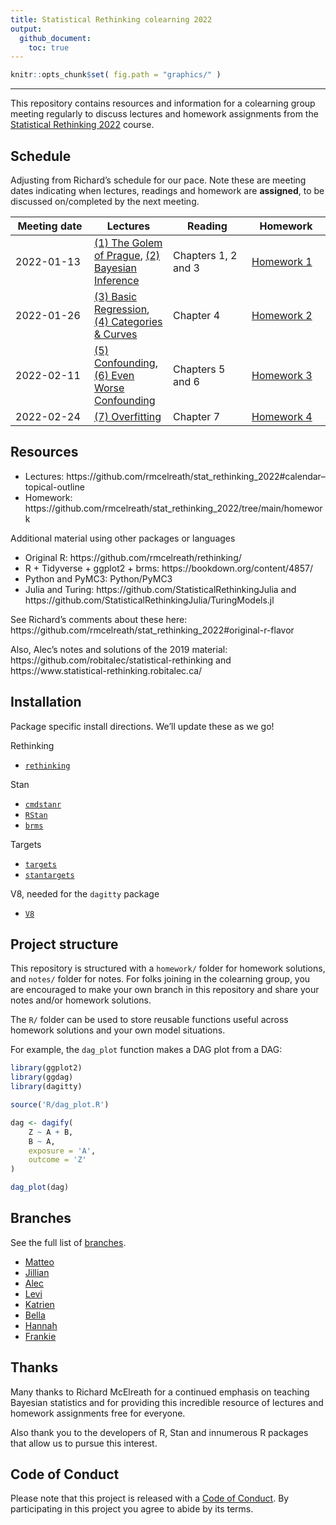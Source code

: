```yaml
---
title: Statistical Rethinking colearning 2022
output: 
  github_document: 
    toc: true
---
```


```r
knitr::opts_chunk$set( fig.path = "graphics/" )
```

---

This repository contains resources and information for a colearning group
meeting regularly to discuss lectures and homework assignments from the 
[Statistical Rethinking 2022](https://github.com/rmcelreath/stat_rethinking_2022)
course. 



## Schedule

Adjusting from Richard's schedule for our pace. Note these are meeting dates
indicating when lectures, readings and homework are **assigned**, to be 
discussed on/completed by the next meeting. 

| Meeting date | Lectures | Reading | Homework |
|---|---|---|---|
| 2022-01-13 | [(1) The Golem of Prague](https://youtu.be/cclUd_HoRlo), [(2) Bayesian Inference](https://www.youtube.com/watch?v=guTdrfycW2Q&list=PLDcUM9US4XdMROZ57-OIRtIK0aOynbgZN&index=2) | Chapters 1, 2 and 3 | [Homework 1](https://github.com/rmcelreath/stat_rethinking_2022/blob/main/homework/week01.pdf) |
| 2022-01-26 | [(3) Basic Regression](https://www.youtube.com/watch?v=zYYBtxHWE0A), [(4) Categories & Curves](https://youtu.be/QiHKdvAbYII) | Chapter 4 | [Homework 2](https://github.com/rmcelreath/stat_rethinking_2022/blob/main/homework/week02.pdf) |
| 2022-02-11 | [(5) Confounding](https://youtu.be/UpP-_mBvECI), [(6) Even Worse Confounding](https://www.youtube.com/watch?v=NSuTaeW6Orc) | Chapters 5 and 6 | [Homework 3](https://github.com/rmcelreath/stat_rethinking_2022/blob/main/homework/week03.pdf)  |
| 2022-02-24   |  [(7) Overfitting](https://www.youtube.com/watch?v=odGAAJDlgp8&list=PLDcUM9US4XdMROZ57-OIRtIK0aOynbgZN&index=7)| Chapter 7 | [Homework 4](https://github.com/rmcelreath/stat_rethinking_2022/blob/main/homework/week03.pdf)| 



## Resources

* Lectures: https://github.com/rmcelreath/stat_rethinking_2022#calendar--topical-outline
* Homework: https://github.com/rmcelreath/stat_rethinking_2022/tree/main/homework

Additional material using other packages or languages

* Original R: https://github.com/rmcelreath/rethinking/
* R + Tidyverse + ggplot2 + brms: https://bookdown.org/content/4857/
* Python and PyMC3: Python/PyMC3
* Julia and Turing: https://github.com/StatisticalRethinkingJulia and https://github.com/StatisticalRethinkingJulia/TuringModels.jl

See Richard's comments about these here: https://github.com/rmcelreath/stat_rethinking_2022#original-r-flavor

Also, Alec's notes and solutions of the 2019 material: https://github.com/robitalec/statistical-rethinking and https://www.statistical-rethinking.robitalec.ca/


## Installation

Package specific install directions. We'll update these as we go!

Rethinking

* [`rethinking`](https://github.com/rmcelreath/rethinking#installation)

Stan

* [`cmdstanr`](https://mc-stan.org/cmdstanr/articles/cmdstanr.html)
* [`RStan`](https://github.com/stan-dev/rstan/wiki/RStan-Getting-Started)
* [`brms`](r/brms/#how-do-i-install-brms)


Targets

* [`targets`](https://github.com/ropensci/targets/#installation)
* [`stantargets`](https://github.com/ropensci/stantargets/#installation)

V8, needed for the `dagitty` package

* [`V8`](https://github.com/jeroen/v8#installation)




## Project structure

This repository is structured with a `homework/` folder for homework solutions, 
and `notes/` folder for notes. For folks joining in the colearning group, 
you are encouraged to make your own branch in this repository and
share your notes and/or homework solutions. 

The `R/` folder can be used to store reusable functions useful across
homework solutions and your own model situations. 

For example, the `dag_plot` function makes a DAG plot from a DAG: 


```r
library(ggplot2)
library(ggdag)
library(dagitty)

source('R/dag_plot.R')

dag <- dagify(
    Z ~ A + B,
    B ~ A,
    exposure = 'A',
    outcome = 'Z'
)

dag_plot(dag)
```

## Branches

See the full list of [branches](https://github.com/robitalec/statistical-rethinking-colearning-2022/branches). 

* [Matteo](https://github.com/robitalec/statistical-rethinking-colearning-2022/tree/matteo)
* [Jillian](https://github.com/robitalec/statistical-rethinking-colearning-2022/tree/jillian)
* [Alec](https://github.com/robitalec/statistical-rethinking-colearning-2022/tree/alec)
* [Levi](https://github.com/robitalec/statistical-rethinking-colearning-2022/tree/levi)
* [Katrien](https://github.com/robitalec/statistical-rethinking-colearning-2022/tree/katrien)
* [Bella](https://github.com/robitalec/statistical-rethinking-colearning-2022/tree/bella)
* [Hannah](https://github.com/robitalec/statistical-rethinking-colearning-2022/tree/hannah)
* [Frankie](https://github.com/robitalec/statistical-rethinking-colearning-2022/tree/frankie)



## Thanks

Many thanks to Richard McElreath for a continued emphasis on teaching 
Bayesian statistics and for providing this incredible resource of lectures
and homework assignments free for everyone. 

Also thank you to the developers of R, Stan and innumerous R packages that 
allow us to pursue this interest. 



## Code of Conduct

Please note that this project is released with a [Code of
Conduct](CODE_OF_CONDUCT.md). By participating in this project you agree to abide by its terms.


